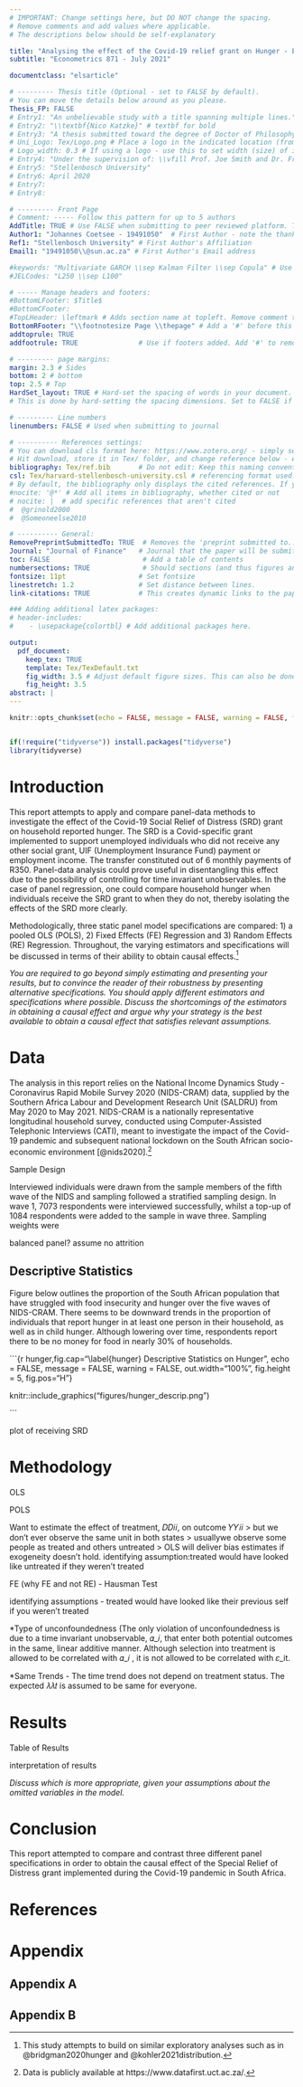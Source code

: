 ```yaml
---
# IMPORTANT: Change settings here, but DO NOT change the spacing.
# Remove comments and add values where applicable.
# The descriptions below should be self-explanatory

title: "Analysing the effect of the Covid-19 relief grant on Hunger - Evidence from NIDS-CRAM"
subtitle: "Econometrics 871 - July 2021"

documentclass: "elsarticle"

# --------- Thesis title (Optional - set to FALSE by default).
# You can move the details below around as you please.
Thesis_FP: FALSE
# Entry1: "An unbelievable study with a title spanning multiple lines."
# Entry2: "\\textbf{Nico Katzke}" # textbf for bold
# Entry3: "A thesis submitted toward the degree of Doctor of Philosophy"
# Uni_Logo: Tex/Logo.png # Place a logo in the indicated location (from your root, e.g. defaults to ~/Tex/Logo.png) and uncomment this line. Leave uncommented for no image
# Logo_width: 0.3 # If using a logo - use this to set width (size) of image
# Entry4: "Under the supervision of: \\vfill Prof. Joe Smith and Dr. Frank Smith"
# Entry5: "Stellenbosch University"
# Entry6: April 2020
# Entry7:
# Entry8:

# --------- Front Page
# Comment: ----- Follow this pattern for up to 5 authors
AddTitle: TRUE # Use FALSE when submitting to peer reviewed platform. This will remove author names.
Author1: "Johannes Coetsee - 19491050"  # First Author - note the thanks message displayed as an italic footnote of first page.
Ref1: "Stellenbosch University" # First Author's Affiliation
Email1: "19491050\\@sun.ac.za" # First Author's Email address

#keywords: "Multivariate GARCH \\sep Kalman Filter \\sep Copula" # Use \\sep to separate
#JELCodes: "L250 \\sep L100"

# ----- Manage headers and footers:
#BottomLFooter: $Title$
#BottomCFooter:
#TopLHeader: \leftmark # Adds section name at topleft. Remove comment to add it.
BottomRFooter: "\\footnotesize Page \\thepage" # Add a '#' before this line to remove footer.
addtoprule: TRUE
addfootrule: TRUE               # Use if footers added. Add '#' to remove line.

# --------- page margins:
margin: 2.3 # Sides
bottom: 2 # bottom
top: 2.5 # Top
HardSet_layout: TRUE # Hard-set the spacing of words in your document. This will stop LaTeX squashing text to fit on pages, e.g.
# This is done by hard-setting the spacing dimensions. Set to FALSE if you want LaTeX to optimize this for your paper.

# --------- Line numbers
linenumbers: FALSE # Used when submitting to journal

# ---------- References settings:
# You can download cls format here: https://www.zotero.org/ - simply search for your institution. You can also edit and save cls formats here: https://editor.citationstyles.org/about/
# Hit download, store it in Tex/ folder, and change reference below - easy.
bibliography: Tex/ref.bib       # Do not edit: Keep this naming convention and location.
csl: Tex/harvard-stellenbosch-university.csl # referencing format used.
# By default, the bibliography only displays the cited references. If you want to change this, you can comment out one of the following:
#nocite: '@*' # Add all items in bibliography, whether cited or not
# nocite: |  # add specific references that aren't cited
#  @grinold2000
#  @Someoneelse2010

# ---------- General:
RemovePreprintSubmittedTo: TRUE  # Removes the 'preprint submitted to...' at bottom of titlepage
Journal: "Journal of Finance"   # Journal that the paper will be submitting to, if RemovePreprintSubmittedTo is set to TRUE.
toc: FALSE                       # Add a table of contents
numbersections: TRUE             # Should sections (and thus figures and tables) be numbered?
fontsize: 11pt                  # Set fontsize
linestretch: 1.2                # Set distance between lines.
link-citations: TRUE            # This creates dynamic links to the papers in reference list.

### Adding additional latex packages:
# header-includes:
#    - \usepackage{colortbl} # Add additional packages here.

output:
  pdf_document:
    keep_tex: TRUE
    template: Tex/TexDefault.txt
    fig_width: 3.5 # Adjust default figure sizes. This can also be done in the chunks of the text.
    fig_height: 3.5
abstract: |
---
```


<!-- First: Set your default preferences for chunk options: -->

```r
knitr::opts_chunk$set(echo = FALSE, message = FALSE, warning = FALSE, fig.width = 6, fig.height = 5, fig.pos="H", fig.pos = 'H')


if(!require("tidyverse")) install.packages("tidyverse")
library(tidyverse)


```


<!-- ############################## -->
<!-- # Start Writing here: -->
<!-- ############################## -->

# Introduction \label{Introduction}

This report attempts to apply and compare panel-data methods to investigate the effect of the Covid-19 Social Relief of Distress (SRD) grant on household reported hunger. The SRD is a Covid-specific grant implemented to support unemployed individuals who did not receive any other social grant, UIF (Unemployment Insurance Fund) payment or employment income. The transfer constituted out of 6 monthly payments of R350. Panel-data analysis could prove useful in disentangling this effect due to the possibility of controlling for time invariant unobservables. In the case of panel regression, one could compare household hunger when individuals receive the SRD grant to when they do not, thereby isolating the effects of the SRD more clearly. 

Methodologically, three static panel model specifications are compared: 1) a pooled OLS (POLS), 2) Fixed Effects (FE) Regression and 3) Random Effects (RE) Regression. Throughout, the varying estimators and specifications will be discussed in terms of their ability to obtain causal effects.^[This study attempts to build on similar exploratory analyses such as in @bridgman2020hunger and @kohler2021distribution.]

*You are required to go beyond simply estimating and presenting your results, but to convince the reader of their robustness by presenting alternative specifications. You should apply different estimators and specifications where possible.
Discuss the shortcomings of the estimators in obtaining a causal effect and argue why your strategy is the best available to obtain a causal effect that satisfies relevant assumptions.*


# Data \label{Data}

The analysis in this report relies on the National Income Dynamics Study - Coronavirus Rapid Mobile Survey 2020 (NIDS-CRAM) data, supplied by the Southern Africa Labour and Development Research Unit (SALDRU) from May 2020 to May 2021. NIDS-CRAM is a nationally representative longitudinal household survey, conducted using Computer-Assisted Telephonic Interviews (CATI), meant to investigate the impact of the Covid-19 pandemic and subsequent national lockdown on the South African socio-economic environment [@nids2020].^[Data is publicly available at https://www.datafirst.uct.ac.za/.]

Sample Design

Interviewed individuals were drawn from the sample members of the fifth wave of the NIDS and sampling followed a stratified sampling design. In wave 1, 7073 respondents were interviewed successfully, whilst a top-up of 1084 respondents were added to the sample in wave three. Sampling weights were 

balanced panel? assume no attrition 



## Descriptive Statistics

Figure \ref{hunger} below outlines the proportion of the South African population that have struggled with food insecurity and hunger over the five waves of NIDS-CRAM. There seems to be downward trends in the proportion of individuals that report hunger in at least one person in their household, as well as in child hunger. Although lowering over time, respondents report there to be no money for food in nearly 30% of households. 

```{r hunger,fig.cap="\\label{hunger} Descriptive Statistics on Hunger", echo = FALSE, message = FALSE, warning = FALSE, out.width="100%", fig.height = 5, fig.pos="H"}

knitr::include_graphics("figures/hunger_descrip.png")

```


plot of receiving SRD

# Methodology \label{Meth}


OLS

POLS

Want to estimate the effect of treatment, 𝐷𝐷𝑖𝑖, on outcome 𝑌𝑌𝑖𝑖
> but we don’t ever observe the same unit in both states
> usuallywe observe some people as treated and others untreated
> OLS will deliver bias estimates if exogeneity doesn’t hold.
identifying assumption:treated would have looked like untreated if they weren’t treated

FE (why FE and not RE) - Hausman Test


identifying assumptions - treated would have looked like their previous self if you weren’t treated

*Type of unconfoundedness (The only violation of unconfoundedness is due to a time invariant unobservable, 𝛼_𝑖, that enter both potential outcomes in the same, linear additive manner. Although selection into treatment is allowed to be correlated with 𝛼_𝑖 , it is not allowed to be correlated with 𝜀_it.

*Same Trends - The time trend does not depend on treatment status. The expected 𝜆𝜆𝑡 is assumed to be same for everyone.


# Results \label{Results}

Table of Results




interpretation of results

*Discuss which is more appropriate, given your assumptions about the omitted variables in the model.*


# Conclusion \label{Conclusion}

This report attempted to compare and contrast three different panel specifications in order to obtain the causal effect of the Special Relief of Distress grant implemented during the Covid-19 pandemic in South Africa. 

\newpage


# References {-}

<div id="refs"></div>


# Appendix {-}

## Appendix A {-}

## Appendix B {-}


